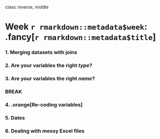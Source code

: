 
class: inverse, middle

# Week `r rmarkdown::metadata$week`: .fancy[`r rmarkdown::metadata$title`]

### 1. Merging datasets with joins
### 2. Are your variables the right _type_?
### 3. Are your variables the right _name_?

### BREAK

### 4. .orange[Re-coding variables]
### 5. Dates
### 6. Dealing with messy Excel files
